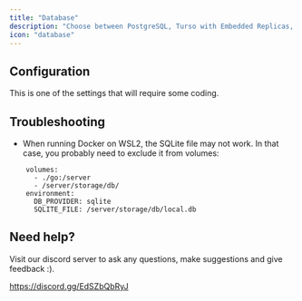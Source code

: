```yaml
---
title: "Database"
description: "Choose between PostgreSQL, Turso with Embedded Replicas, or SQLite"
icon: "database"
---
```


## Configuration

This is one of the settings that will require some coding.


## Troubleshooting

- When running Docker on WSL2, the SQLite file may not work. In that case, you probably need to exclude it from volumes:

```
    volumes:
      - ./go:/server
      - /server/storage/db/
    environment:
      DB_PROVIDER: sqlite
      SQLITE_FILE: /server/storage/db/local.db
```

## Need help?

Visit our discord server to ask any questions, make suggestions and give feedback :).

https://discord.gg/EdSZbQbRyJ
